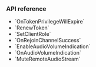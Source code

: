 <PlatformWrapper platform="unity">

### API reference

- <Link to="{{Global.API_REF_UNITY_ROOT}}/class_irtcengineeventhandler.html#callback_irtcengineeventhandler_ontokenprivilegewillexpire">`OnTokenPrivilegeWillExpire`</Link>
- <Link to="{{Global.API_REF_UNITY_ROOT}}/class_irtcengine.html#api_irtcengine_renewtoken">`RenewToken`</Link>
- <Link to="{{Global.API_REF_UNITY_ROOT}}/class_irtcengine.html#api_irtcengine_setclientrole">`SetClientRole`</Link>
- <Link to="{{Global.API_REF_UNITY_ROOT}}/class_irtcengineeventhandler.html#callback_irtcengineeventhandler_onrejoinchannelsuccess">`OnRejoinChannelSuccess`</Link>
- <Link to="{{Global.API_REF_UNITY_ROOT}}/class_irtcengine.html#api_irtcengine_enableaudiovolumeindication">`EnableAudioVolumeIndication`</Link>
- <Link to="{{Global.API_REF_UNITY_ROOT}}/class_irtcengineeventhandler.html#callback_irtcengineeventhandler_onaudiovolumeindication">`OnAudioVolumeIndication`</Link>
- <Link to="{{Global.API_REF_UNITY_ROOT}}/class_irtcengine.html#api_irtcengine_muteremoteaudiostream">`MuteRemoteAudioStream`</Link>

</PlatformWrapper>